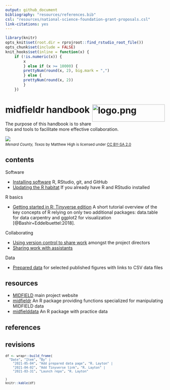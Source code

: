 ```yaml
---
output: github_document
bibliography: "resources/references.bib"
csl: "resources/national-science-foundation-grant-proposals.csl"
link-citations: yes
---
```


```r
library(knitr)
opts_knit$set(root.dir = rprojroot::find_rstudio_root_file())
opts_chunk$set(include = FALSE) 
knit_hooks$set(inline = function(x) {
	if (!is.numeric(x)) { 
		x 
		} else if (x >= 10000) { 
		prettyNum(round(x, 2), big.mark = ",")
		} else {
		prettyNum(round(x, 2))
		}
	})
```

# midfieldr handbook <span class="border-wrap"><img src="resources/midfieldcut-1368x328.jpg" align="right" height="55" width="229" alt="logo.png"></span>

The purpose of this handbook is to share tips and tools to facilitate more effective collaboration. 

![](resources/menard-county.jpg)
<small>
<br>
<i>Menard County, Texas</i> by Matthew High is licensed under <a href="https://creativecommons.org/licenses/by-sa/2.0/legalcode">CC BY-SA 2.0</a>
<br>
</small>

## contents

Software

- [Installing software](pages/p001-install-software.md) R, RStudio, git, and GitHub 
- [Updating the R habitat](pages/p003-updating-R-habitat.md) If you already have R and RStudio installed


R basics

- [Getting started in R: Tinyverse edition](https://eddelbuettel.github.io/gsir-te/Getting-Started-in-R.pdf){target="_blank"} A short tutorial overview of the key concepts of R relying on only two additional packages: data.table for data carpentry  and ggplot2 for visualization [@Bashir+Eddelbuettel:2018]. 

Collaborating

- [Using version control to share work](pages/p002-admin-collaboration.md) amongst the project directors
- [Sharing work with assistants](pages/p004-non-admin-collaboration.md)

Data 

- [Prepared data](pages/p005-prepared-data.md) for selected published figures with links to CSV data files








## resources

- [MIDFIELD](https://engineering.purdue.edu/MIDFIELD){target="_blank"} main project website 
- [midfieldr](https://midfieldr.github.io/midfieldr/){target="_blank"} An R package providing functions specialized for manipulating MIDFIELD data 
- [midfielddata](https://midfieldr.github.io/midfielddata/){target="_blank"} An R package with practice data 


## references

<div id="refs"></div>


## revisions
<small>
```r
df <- wrapr::build_frame(
  "Date", "Item", "By" |
    "2021-05-04", "Add prepared data page", "R. Layton" |
    "2021-04-02", "Add Tinyverse link", "R. Layton" |
    "2021-03-31", "Launch repo", "R. Layton" 
  
)
knitr::kable(df)
```
</small>
